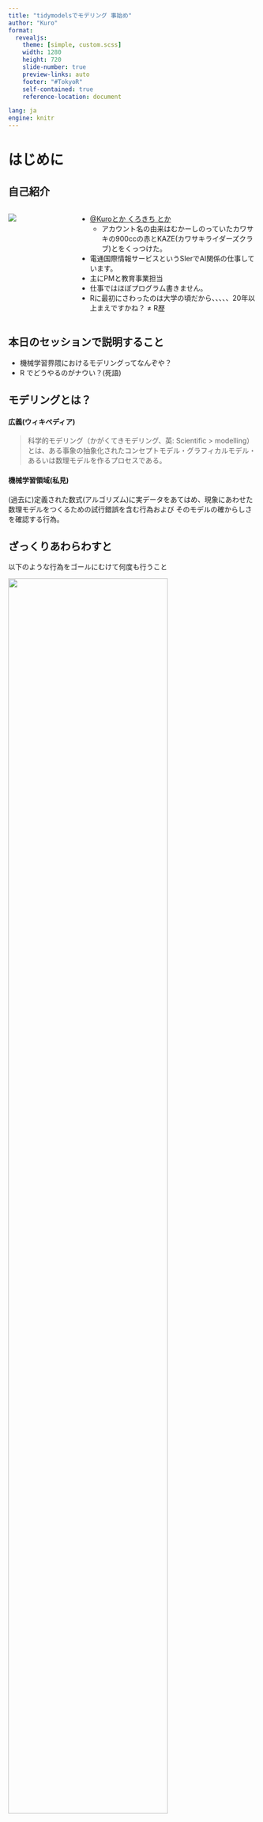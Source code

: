 ```yaml
---
title: "tidymodelsでモデリング 事始め"
author: "Kuro"
format: 
  revealjs:
    theme: [simple, custom.scss]
    width: 1280
    height: 720
    slide-number: true
    preview-links: auto
    footer: "#TokyoR"
    self-contained: true
    reference-location: document

lang: ja
engine: knitr
---
```


# はじめに

## 自己紹介

::: columns
::: {.column width="25%"}
![](./181120_8091.jpg)
:::

::: {.column width="75%"}
-   [\@Kuroとか くろきち とか](https://twitter.com/akaikaze_)
    -   アカウント名の由来はむかーしのっていたカワサキの900ccの赤とKAZE(カワサキライダーズクラブ)とをくっつけた。
-   電通国際情報サービスというSIerでAI関係の仕事しています。
-   主にPMと教育事業担当
-   仕事ではほぼプログラム書きません。
-   Rに最初にさわったのは大学の頃だから、、、、、20年以上まえですかね？ ≠ R歴
:::
:::

## 本日のセッションで説明すること

-   機械学習界隈におけるモデリングってなんぞや？
-   R でどうやるのがナウい？(死語)

## モデリングとは？

#### 広義(ウィキペディア)

> 科学的モデリング（かがくてきモデリング、英: Scientific \> modelling）とは、ある事象の抽象化されたコンセプトモデル・グラフィカルモデル・あるいは数理モデルを作るプロセスである。

#### 機械学習領域(私見)

(過去に)定義された数式(アルゴリズム)に実データをあてはめ、現象にあわせた数理モデルをつくるための試行錯誤を含む行為および そのモデルの確からしさを確認する行為。

## ざっくりあわらわすと

以下のような行為をゴールにむけて何度も行うこと

![](./%E6%A6%82%E5%BF%B5modeling.drawio.svg){fig-align="center" width="80%"}

## 参考 : データ分析のワークフロー

Wickham and Grolemund(2016) より作成

![](./t.drawio.svg){fig-align="center"}

## モデリング内でタスク(検討することは)たくさんある

### モデリングで実施するタスク(例)

1)  モデルの選択
    -   複数モデル適用と評価\
        ランダムフォレスト Lasso ニューラルネットワーク
    -   タスク設定\
        回帰でやるのか？　分類でいくのか？
    -   ハイパーパラメータチューニング(初期設定値みたいなもの)
2)  評価の決定
    -   複数指標の検討\
        RMSEが良いのか？RMSLEがよいのか？
    -   汎用性能検討\
        過学習していないか？
    -   過去のモデルと比較の比較
    -   サンプリング方法\
        クロスバリデーションする？

## モデリング内でタスク(検討することは)たくさんある {auto-animate=true  visibility="uncounted"}

### モデリングで実施するタスク(例)
3)  データの処置
    -   特徴量エンジニアリング
    -   欠損値対応等\
        欠損は削除する？補完する？

等々

::: aside
もう少し詳細に学びたい場合は瓜生さんのスライドが非常によくまとまっていますので一読をお勧めします。 瓜生さんありがとう！！

[tidymodelsで覚えるRでのモデル構築と運用 / tidymodels2020 - Speaker Deck](https://speakerdeck.com/s_uryu/tidymodels2020)
:::

## Rにおけるモデリングの課題 {visibility="hidden"}

### タスクを横断的に実行できるものがない。

各パッケージはパッケージの目的の範囲しかあつかっていない。\
例)

| タスク           | パッケージ    |
|------------------|---------------|
| サンプリング     | rsample|
| モデル           | ranger        |
| パラメータサーチ | caret or 自作 |

### パッケージ毎にインターフェースが違う


例)ランダムフォレスト系

+---------------+-----------------+---------------+------------------------+
| パッケージ    | 決定木に与える\ | 作成する\     | ノード中の\            |
|               | 特徴量数        | 決定木の数    | 最小サンプルの数       |
+:=============:+:===============:+:=============:+:======================:+
| ranger        | mtry            | num.trees     | min.node.size          |
+---------------+-----------------+---------------+------------------------+
| randomForest  | mtry            | ntree         | nodesize               |
+---------------+-----------------+---------------+------------------------+
| Rborist       | nSamp           | nTree         | minNode                |
+---------------+-----------------+---------------+------------------------+
| sparlyr       | mtry            | num.trees     | min_instances_per_node |
+---------------+-----------------+---------------+------------------------+


## tidymodels
モデリングにかかわる各種のタスクを統一的にできるよう各種のパッケージを包含しつかいやすくしたもの。\

まずこれいれておけば、大体解決できると思えば良い。 ^[アルゴリズムについては数が多いので別にインストールは必要]

::: columns
::: {.column width="50%"}
```
─── tidymodels 1.0.0 ──
✔ broom        1.0.4     ✔ recipes      1.0.5
✔ dials        1.1.0     ✔ rsample      1.1.1
✔ dplyr        1.1.1     ✔ tibble       3.2.1
✔ ggplot2      3.4.1     ✔ tidyr        1.3.0
✔ infer        1.0.4     ✔ tune         1.0.1
✔ modeldata    1.1.0     ✔ workflows    1.1.3
✔ parsnip      1.0.4     ✔ workflowsets 1.0.0
✔ purrr        1.0.1     ✔ yardstick    1.1.0
✔ broom        1.0.4     ✔ recipes      1.0.5
✔ dials        1.1.0     ✔ rsample      1.1.1
✔ dplyr        1.1.1     ✔ tibble       3.2.1
✔ ggplot2      3.4.1     ✔ tidyr        1.3.0
✔ infer        1.0.4     ✔ tune         1.0.1
✔ modeldata    1.1.0     ✔ workflows    1.1.3
✔ parsnip      1.0.4     ✔ workflowsets 1.0.0
✔ purrr        1.0.1     ✔ yardstick    1.1.0
```

::: 
::: {.column width="50%"}
タスクと包含パッケージとの関係例

| タスク           | パッケージ    |
|------------------|---------------|
| サンプリング     | rsample|
| 前処理           | dplyr purrr tidyr        |
| パラメータサーチ | tune dials |
| モデルの性能評価 | yardstick |
| 可視化           | ggplot2 |
::: 
::: 

::: aside
わたしも全てのパッケージを理解しているわけではない。
::: 

## 今日覚えてもらうこと

tydymodelsをつかって以下の3つについてちょっとわかってもらいます。

1. モデリングまでの一連の流れ(コードベース)
1. サンプリング
1. モデル適用
1. 評価

::: aside
※他の方のセッションで、tidyverseをつかったデータ整理はなんとなーくわかっている状態を想定してます。
::: 

## モデリングまでの一連の流れ(コードベース) {.scrollable}
```r
#| code-line-numbers: "|17-21|23-30|32-36"
# ライブラリの読み込み
library(tidyverse)
library(tidymodels)
# アルゴリスムこれだけはインストールされないので別途install_packageする。
library(ranger)

# データの読み込み
# CSVから読みこむときは下記
# data <- readr::read_csv("path/to/aaaa.csv")
# 今回は[iris]を利用
iris_df <- iris %>% as_tibble()

# データの前処理
iris_df <- iris_df %>%
  mutate(Species = as.factor(Species))

# データの分割
set.seed(123)
split <- initial_split(iris_df, prop = 0.7)
train_data <- training(split)
test_data <- testing(split)

# モデルの定義
rf_spec <- rand_forest(mtry = 3, trees = 500) %>%
  set_mode("classification") %>%
  set_engine("ranger")

# モデルの学習
rf_fit <- rf_spec %>%
  fit(Species ~ ., data = train_data)

# モデルの評価
pred_metrics <-
  rf_fit %>%
    predict(test_data) %>%
    bind_cols(test_data) %>%
    metrics(truth = Species, estimate = .pred_class)
```

## サンプリング : resample パッケージ

### 手持ちのデータを学習データ(train)と評価データ(test)に分割します。

#### なぜ？
モデルの性能を評価するため。\
学習に利用したデータ=既知(モデルが知っている)なので、モデルの評価に利用するとカンニングになる。\
このカンニングのことを、リーケージとよぶ。\
評価の為に新しくデータを用意できればよいが現実的ではないので、今あるデータを2つに分割して既知(学習データ)と未知(評価データ)として便宜あつかいます。

::: aside
リーケージについては下記などを参考に\
[機械学習のリーケージについて考える｜西岡賢一郎@研究者から経営者へ｜note](https://note.com/kenichiro/n/n2ff08344160a#QYIn9)

[正解率が高すぎる？AIを間違って導入しないために最低限知っておきたい知識｜西岡賢一郎@研究者から経営者へ｜note](https://note.com/kenichiro/n/nb46a7e112cfc#aX9FT)
:::

## サンプリング : resample パッケージ {.scrollable}
```r
library(rsample)
library(tidyverse)

# as_tibbleはなくてもよい。
iris_df <- iris %>% as_tibble()

# 学習:評価=8:2で分割するよという宣言
df_split <- initial_split(iris_df, prop=0.7)

# 学習データ抽出
df_train <- training(df_split)

#評価データ抽出
df_test <- testing(df_split)

paste(nrow(df),nrow(df_train),nrow(df_test),sep=" - ")
```


## モデル適用 : persnipパッケージ {auto-animate=true}
### 機械学習タスクや利用するアルゴリズムやハイパーパラメータなどを設定し、実際にデータを当てはめ(学習)る。

```r
# モデルの定義
rf_spec <- 
  rand_forest(mtry = 3, trees = 500) %>%
  set_mode("classification") %>%
  set_engine("ranger")

# モデルの学習
rf_fit <- rf_spec %>%
  fit(Species ~ ., data = train_data)
```

## モデル適用 : persnipパッケージ {auto-animate=true  visibility="uncounted"}

```r
#| code-line-numbers: "1-5"
# モデルの定義
rf_spec <- 
  rand_forest(mtry = 3, trees = 500) %>%
  set_mode("classification") %>%
  set_engine("ranger")

# モデルの学習
rf_fit <- rf_spec %>%
  fit(Species ~ ., data = train_data)
```

### 利用できるモデルを知るには？
どんなアルゴリズムに対応しているかは下記をチェック\
[Explore tidymodels \- Search parsnip models](https://www.tidymodels.org/find/parsnip/)


## モデル適用 : persnipパッケージ {auto-animate=true  visibility="uncounted"}
```r
#| code-line-numbers: "7-13"
# モデルの定義
rf_spec <- 
  rand_forest(mtry = 3, trees = 500) %>%
  set_mode("classification") %>%
  set_engine("ranger")

# モデルの学習
rf_fit <- rf_spec %>%
  fit(Species ~ ., data = train_data)

# あえて説明変数を絞りたい場合は`+`でつなぐとよい。
#rf_fit <- rf_spec %>%
#  fit(Species ~ Sepal.Length+Sepal.Width, data = train_data)
```

### formula 
目的変数 ~(チルダ) .(ドット)でつないているところがformulaです。\
.(ドット)は目的変数以外の全てをあらわします。\
説明変数を明示的に示す場合は`+`でつなぐとよいです。\
一部だけ利用するようなシーンは一般的ではなく、前処理で事前に落しておくのが一般的です。

## 評価 : yardstick {auto-animate=true}
```r
# モデルの評価
pred_metrics <-
  rf_fit %>%
    predict(test_data) %>%
    bind_cols(test_data) %>%
    metrics(truth = Species, estimate = .pred_class)
```

### 未知データ(評価データ)にあてはめて、あてはまり度合いを測る。
教師あり学習においては評価は答えあわせです。\
`predict`でモデルくんの回答を作り、`bind_cols`で問題と答えとセットにする。\
`metrics`で採点。採点基準はaccuracy(正解率)やMSE(平均二乗誤差)など、タスクと得たい結果にあわせて選択する必要がある。\
どんな評価指標があるかは[こちら](https://yardstick.tidymodels.org/articles/metric-types.html)を参照のこと。\

## 評価 : yardstick {auto-animate=true visibility="uncounted"}
### また、
[![評価指標入門](./評価指標入門.jpg){fig-align="center" }](https://www.amazon.co.jp/%E8%A9%95%E4%BE%A1%E6%8C%87%E6%A8%99%E5%85%A5%E9%96%80%E3%80%9C%E3%83%87%E3%83%BC%E3%82%BF%E3%82%B5%E3%82%A4%E3%82%A8%E3%83%B3%E3%82%B9%E3%81%A8%E3%83%93%E3%82%B8%E3%83%8D%E3%82%B9%E3%82%92%E3%81%A4%E3%81%AA%E3%81%90%E6%9E%B6%E3%81%91%E6%A9%8B-%E9%AB%98%E6%9F%B3-%E6%85%8E%E4%B8%80-ebook/dp/B0BT7GBF5L/ref=sr_1_1?adgrpid=146733477735&hvadid=649200618859&hvdev=c&hvqmt=e&hvtargid=kwd-1958982634281&hydadcr=16038_13644378&jp-ad-ap=0&keywords=%E8%A9%95%E4%BE%A1%E6%8C%87%E6%A8%99%E5%85%A5%E9%96%80&qid=1681817657&sr=8-1)\
に網羅的に評価指標について書かれておりおすすめです。\
R界隈の先輩方に感謝！！


## 最後にネタバラしもふくめて

本セッションで活用したコードは、ChatGPTさんに聞いて作ったものになります。\
ググるのも良いのですが、コード界隈はChatGPTさんが素晴しいです。\
まずコードを読み、わからないところを調べる方が効率的でもありますので是非活用してみてください！！\

以下がプロンプト例になります。

```size
機械学習モデルの学習スクリプトの例を示してください。

以下の要件を満してください
- 言語: R言語 
- ライブラリ: tidyverse tidymodel,ranger
- アルゴリズム: randomforest
- データセット名: ああああ 
  - 目的変数: 目的変数
  - 説明変数: ｔ1,ｔ2,ｔ3,ｔ4,ｔ5,ma1,ma2
- タスク: 回帰
- データ分割: 7:3
- 交差検証: false

```

# EOF<br>Thank you!!

## おまけ

### こまったときのNEXTアクション
  1. HELP(Rstudio : F1キー)\
  まずここから
  1. viggnet\
  サンプルコードなどが使い方とともにのっている。
  1. rwakalangに質問\
   日本のR最大のコミュニティーなので活用しない手はない
  1. F2ボタン\
  関数が宣言されているソースを確認できる。\
  ハードに感じるかもしれないがどうやって動いているか知ると理解が進む事がある。\
  他者のコードは最高の参考資料です。
  1. ChatGPT\
  次世代の相棒
  

## 参考文献 等々 {.scrollable}
- [tidymodels で分類モデルをハイパーパラメータ・チューニングして学習して予測して評価する - Qiita](https://qiita.com/KotaYoneda/items/1cde4d5b4c36ebdf0e72)
- [tidymodelsによるtidyな機械学習（その1：データ分割と前処理から学習と性能評価まで） - Dropout (hatenablog.com)](https://dropout009.hatenablog.com/entry/2019/01/06/124932#tidy%E3%81%AA%E6%A9%9F%E6%A2%B0%E5%AD%A6%E7%BF%92%E3%83%95%E3%83%AD%E3%83%BC)
- [Rユーザのためのtidymodels\[実践\]入門 〜モダンな統計・機械学習モデリングの世界：書籍案内｜技術評論社 (gihyo.jp)](https://gihyo.jp/book/2023/978-4-297-13236-1)
- [【R】tydymodelsを用いてlightgbmをやってみる（その３） - Qiita](https://qiita.com/kenkenvw/items/d605050a88636cd677e7)

- [R と tidymodels を使用して機械学習モデルを作成する - Training | Microsoft Learn](https://learn.microsoft.com/ja-jp/training/paths/machine-learning-with-r/)

- [【tidymodels講座1】当講座の概要 - データサイエンスの道標 (datasciencemore.com)](https://datasciencemore.com/r-tidymodels-overview/)

- [ご注文は学習済モデルの確認ですか？BROOM【tidymodels, broom】 \- Qiita](https://qiita.com/Ringa_hyj/items/7fed9a3a7cc25cdfa695)

- [【tidymodels講座2】\{tidyverse\}探索的データ分析 \- データサイエンスの道標](https://datasciencemore.com/r-tidymodels-tidyverse/)
- [Books \- Tidy Modeling with R](https://www.tidymodels.org/books/tmwr/)
- [tidymodelsで覚えるRでのモデル構築と運用 / tidymodels2020 \- Speaker Deck](https://speakerdeck.com/s_uryu/tidymodels2020)
- [ご注文は学習済モデルの確認ですか？BROOM【tidymodels, broom】 \- Qiita](https://qiita.com/Ringa_hyj/items/7fed9a3a7cc25cdfa695)
- [【tidymodels講座2】\{tidyverse\}探索的データ分析 \- データサイエンスの道標](https://datasciencemore.com/r-tidymodels-tidyverse/)

- [9 モデルの有効性の判断 \|Rによる整頓されたモデリング (tmwr.org)](https://www.tmwr.org/performance.html)

